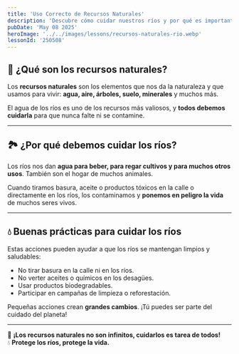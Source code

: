 ---
title: 'Uso Correcto de Recursos Naturales'
description: 'Descubre cómo cuidar nuestros ríos y por qué es importante usar bien los recursos de la naturaleza.'
pubDate: 'May 08 2025'
heroImage: '../../images/lessons/recursos-naturales-rio.webp'
lessonId: '250508'
---


## 🌊 ¿Qué son los recursos naturales?

Los **recursos naturales** son los elementos que nos da la naturaleza y que usamos para vivir: **agua, aire, árboles, suelo, minerales** y muchos más.

El agua de los ríos es uno de los recursos más valiosos, y **todos debemos cuidarla** para que nunca falte ni se contamine.

<Question  
    client:load  
    lessonId={lessonData.lessonId}  
    questionData={lessonData.questions[0]}  
/>

---

## 🏞️ ¿Por qué debemos cuidar los ríos?

Los ríos nos dan **agua para beber, para regar cultivos y para muchos otros usos**. También son el hogar de muchos animales.

Cuando tiramos basura, aceite o productos tóxicos en la calle o directamente en los ríos, los contaminamos y **ponemos en peligro la vida** de muchos seres vivos.

<Question  
    client:load  
    lessonId={lessonData.lessonId}  
    questionData={lessonData.questions[1]}  
/>

---

## 💧 Buenas prácticas para cuidar los ríos

Estas acciones pueden ayudar a que los ríos se mantengan limpios y saludables:

- No tirar basura en la calle ni en los ríos.  
- No verter aceites o químicos en los desagües.  
- Usar productos biodegradables.  
- Participar en campañas de limpieza o reforestación.

Pequeñas acciones crean **grandes cambios**. ¡Tú puedes ser parte del cuidado del planeta!

<Question  
    client:load  
    lessonId={lessonData.lessonId}  
    questionData={lessonData.questions[2]}  
/>

---

<LessonForms  
    client:load  
    lessonId={lessonData.lessonId}  
    formsUrl={lessonData.formsUrl}  
    totalQuestions={lessonData.questions.length}  
/>

🌟 **¡Los recursos naturales no son infinitos, cuidarlos es tarea de todos!**  
💧 **Protege los ríos, protege la vida.**  
